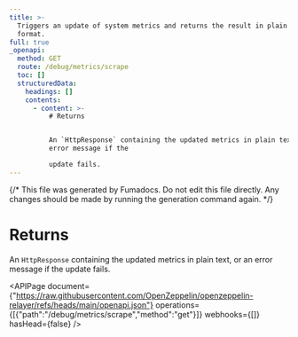 ```yaml
---
title: >-
  Triggers an update of system metrics and returns the result in plain text
  format.
full: true
_openapi:
  method: GET
  route: /debug/metrics/scrape
  toc: []
  structuredData:
    headings: []
    contents:
      - content: >-
          # Returns


          An `HttpResponse` containing the updated metrics in plain text, or an
          error message if the

          update fails.
---
```


{/* This file was generated by Fumadocs. Do not edit this file directly. Any changes should be made by running the generation command again. */}

# Returns

An `HttpResponse` containing the updated metrics in plain text, or an error message if the
update fails.

<APIPage document={"https://raw.githubusercontent.com/OpenZeppelin/openzeppelin-relayer/refs/heads/main/openapi.json"} operations={[{"path":"/debug/metrics/scrape","method":"get"}]} webhooks={[]} hasHead={false} />
